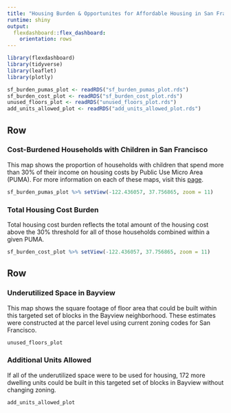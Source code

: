 ```yaml
---
title: "Housing Burden & Opportunites for Affordable Housing in San Francisco"
runtime: shiny
output: 
  flexdashboard::flex_dashboard:
    orientation: rows
---
```


```r
library(flexdashboard)
library(tidyverse)
library(leaflet)
library(plotly)

sf_burden_pumas_plot <- readRDS("sf_burden_pumas_plot.rds")
sf_burden_cost_plot <- readRDS("sf_burden_cost_plot.rds")
unused_floors_plot <- readRDS("unused_floors_plot.rds")
add_units_allowed_plot <- readRDS("add_units_allowed_plot.rds")

```


Row
-------------------------------------
    
### Cost-Burdened Households with Children in San Francisco

This map shows the proportion of households with children that spend more than 30% of their income on housing costs by Public Use Micro Area (PUMA).  For more information on each of these maps, visit this [page](https://fis1995.github.io/francinestephens.github.io/A6_landuse_SF.html).

```r
sf_burden_pumas_plot %>% setView(-122.436057, 37.756865, zoom = 11)

```
   

### Total Housing Cost Burden   

Total housing cost burden reflects the total amount of the housing cost above the 30% threshold for all of those households combined within a given PUMA.

```r
sf_burden_cost_plot %>% setView(-122.436057, 37.756865, zoom = 11)

```


Row
-------------------------------------
   
### Underutilized Space in Bayview

This map shows the square footage of floor area that could be built within this targeted set of blocks in the Bayview neighborhood. These estimates were constructed at the parcel level using current zoning codes for San Francisco. 

```r
unused_floors_plot

```   
 
### Additional Units Allowed

If all of the underutilized space were to be used for housing, 172 more dwelling units could be built in this targeted set of blocks in Bayview without changing zoning.

```r
add_units_allowed_plot

```